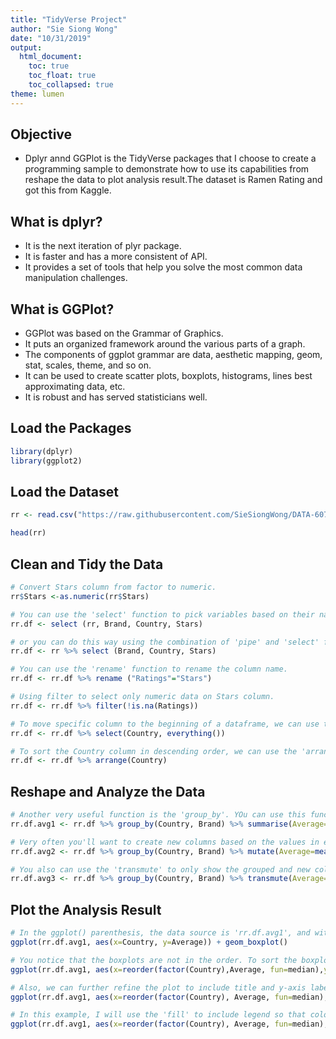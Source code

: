 ---
title: "TidyVerse Project"
author: "Sie Siong Wong"
date: "10/31/2019"
output: 
  html_document:
    toc: true
    toc_float: true
    toc_collapsed: true
theme: lumen
---

## Objective 

- Dplyr annd GGPlot is the TidyVerse packages that I choose to create a programming sample to demonstrate how to use its capabilities from reshape the data to plot analysis result.The dataset is Ramen Rating and got this from Kaggle.

## What is dplyr?

- It is the next iteration of plyr package.
- It is faster and has a more consistent of API.
- It provides a set of tools that help you solve the most common data manipulation challenges.

## What is GGPlot?

- GGPlot was based on the Grammar of Graphics.
- It puts an organized framework around the various parts of a graph.
- The components of ggplot grammar are data, aesthetic mapping, geom, stat, scales, theme, and so on. 
- It can be used to create scatter plots, boxplots, histograms, lines best approximating data, etc.
- It is robust and has served statisticians well.


## Load the Packages

```{r, eval=TRUE, message=FALSE}

library(dplyr)
library(ggplot2)

```

## Load the Dataset

```{r, eval=TRUE}

rr <- read.csv("https://raw.githubusercontent.com/SieSiongWong/DATA-607/master/Project%20TidyVerse/RamenRatings.csv", header=TRUE, stringsAsFactors = FALSE)

head(rr)

```

## Clean and Tidy the Data

```{r, eval=TRUE, message=FALSE}

# Convert Stars column from factor to numeric.
rr$Stars <-as.numeric(rr$Stars)

# You can use the 'select' function to pick variables based on their names.
rr.df <- select (rr, Brand, Country, Stars)

# or you can do this way using the combination of 'pipe' and 'select' functions. The pipe allows you to pipe the output of one function to the input of another function.
rr.df <- rr %>% select (Brand, Country, Stars)

# You can use the 'rename' function to rename the column name.
rr.df <- rr.df %>% rename ("Ratings"="Stars")

# Using filter to select only numeric data on Stars column.
rr.df <- rr.df %>% filter(!is.na(Ratings))

# To move specific column to the beginning of a dataframe, we can use the 'select' and 'everything' functions.
rr.df <- rr.df %>% select(Country, everything())

# To sort the Country column in descending order, we can use the 'arrange' function.
rr.df <- rr.df %>% arrange(Country)

```

## Reshape and Analyze the Data

```{r, eval=TRUE, message=FALSE}

# Another very useful function is the 'group_by'. YOu can use this function to group the same elements together and then use the 'summarise' function to collapse each group into a single-row summary. For example, we can group country and brand and then do the average for each brand. 
rr.df.avg1 <- rr.df %>% group_by(Country, Brand) %>% summarise(Average=mean(Ratings))

# Very often you'll want to create new columns based on the values in existing columns, for example like previous example to get average ratings for each brand. In this case, you can use the 'mutate' function. The difference between summarise and mutate functions is that using 'mutate' will keep all existing columns in the output while 'summarise' will not show the column variable which is used to perform the calculation.  
rr.df.avg2 <- rr.df %>% group_by(Country, Brand) %>% mutate(Average=mean(Ratings))

# You also can use the 'transmute' to only show the grouped and new column variables just like the summarise function.
rr.df.avg3 <- rr.df %>% group_by(Country, Brand) %>% transmute(Average=mean(Ratings))

```

## Plot the Analysis Result

```{r, eval=TRUE}

# In the ggplot() parenthesis, the data source is 'rr.df.avg1', and within the aesthetic parenthesis you'll need to define the x and y variables. In this case, the x=Country, y=Average. If you want to include legend, you can put fill=Country in the aes().
ggplot(rr.df.avg1, aes(x=Country, y=Average)) + geom_boxplot()

# You notice that the boxplots are not in the order. To sort the boxplots in the order, we can use the 'reorder' function and use median as reference parameter to sort.
ggplot(rr.df.avg1, aes(x=reorder(factor(Country),Average, fun=median),y=Average)) + geom_boxplot() 

# Also, we can further refine the plot to include title and y-axis label. To do this, the argument for title is 'title' and the argument for y-axis label is 'ylab'. 
ggplot(rr.df.avg1, aes(x=reorder(factor(Country), Average, fun=median),y=Average)) + geom_boxplot() + labs(title="Average Ramen Ratings for Each Country") + ylab("Average Ratings")

# In this example, I will use the 'fill' to include legend so that color will be automatically assigned to each box plot and then remove the legend display manually. We can use 'theme()' to customize the plot's look. To remove legend display, you can use 'legend.position', and to remove x-axis label, you can use 'axis.title.x'. Also, we can adjust the plot title height position using' plot.title'.Since there are so many labels for the x-axis in this example, we can turn the x-axis text into 90 degree angle and adjust their margin using 'axis.text.x'. 
ggplot(rr.df.avg1, aes(x=reorder(factor(Country), Average, fun=median),y=Average,fill=factor(Country))) + geom_boxplot() + labs(title="Average Ramen Ratings for Each Country") + ylab("Average Ratings") + theme(legend.position = "none", axis.title.x = element_blank(), axis.text.x=element_text(angle=90, margin=margin(t = 10, r = 0, b = 0, l = 0)), plot.title = element_text(hjust=0.5))

```
